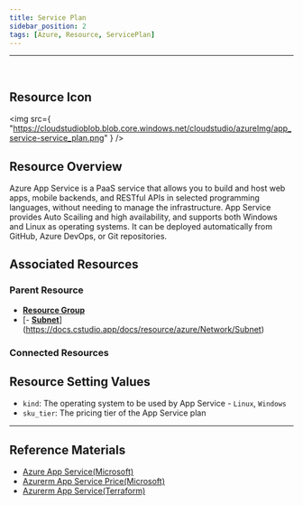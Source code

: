 ```yaml
---
title: Service Plan
sidebar_position: 2
tags: [Azure, Resource, ServicePlan]
---
```



<hr />
<br />


## Resource Icon

<img
    src={
        "https://cloudstudioblob.blob.core.windows.net/cloudstudio/azureImg/app_service-service_plan.png"
    }
/>

## Resource Overview


Azure App Service is a PaaS service that allows you to build and host web apps, mobile backends, and RESTful APIs in selected programming languages, without needing to manage the infrastructure. App Service provides Auto Scailing and high availability, and supports both Windows and Linux as operating systems. 
It can be deployed automatically from GitHub, Azure DevOps, or Git repositories.

## Associated Resources

### Parent Resource

-   [**Resource Group**](https://docs.cstudio.app/docs/resource/azure/Base/ResourceGroup)
-   [- [**Subnet**](https://docs.cstudio.app/docs/resource/azure/Network/Subnet)](https://docs.cstudio.app/docs/resource/azure/Network/Subnet)

### Connected Resources

## Resource Setting Values

-   `kind`: The operating system to be used by App Service - `Linux`, `Windows`
-   `sku_tier`: The pricing tier of the App Service plan

---

## Reference Materials

-   [Azure App Service(Microsoft)](https://learn.microsoft.com/ko-kr/azure/app-service/overview)
-   [Azurerm App Service Price(Microsoft)](https://azure.microsoft.com/ko-kr/pricing/details/app-service/windows/)
-   [Azurerm App Service(Terraform)](https://registry.terraform.io/providers/hashicorp/azurerm/latest/docs/resources/app_service)

